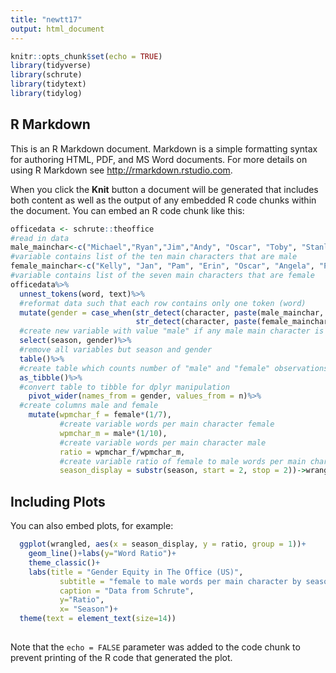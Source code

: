 ```yaml
---
title: "newtt17"
output: html_document
---
```


```r
knitr::opts_chunk$set(echo = TRUE)
library(tidyverse)
library(schrute)
library(tidytext)
library(tidylog)
```

## R Markdown

This is an R Markdown document. Markdown is a simple formatting syntax for authoring HTML, PDF, and MS Word documents. For more details on using R Markdown see <http://rmarkdown.rstudio.com>.

When you click the **Knit** button a document will be generated that includes both content as well as the output of any embedded R code chunks within the document. You can embed an R code chunk like this:

```r
officedata <- schrute::theoffice
#read in data
male_mainchar<-c("Michael","Ryan","Jim","Andy", "Oscar", "Toby", "Stanley", "Dwight", "Kevin", "Darryl")
#variable contains list of the ten main characters that are male
female_mainchar<-c("Kelly", "Jan", "Pam", "Erin", "Oscar", "Angela", "Phyllis")
#variable contains list of the seven main characters that are female
officedata%>%
  unnest_tokens(word, text)%>%
  #reformat data such that each row contains only one token (word)
  mutate(gender = case_when(str_detect(character, paste(male_mainchar, collapse = "|"))~"male", 
                            str_detect(character, paste(female_mainchar, collapse = "|"))~"female"))%>%
  #create new variable with value "male" if any male main character is detected in the observation and value "female" if any female main character is detected in the observation
  select(season, gender)%>%
  #remove all variables but season and gender
  table()%>%
  #create table which counts number of "male" and "female" observations (words) in each season
  as_tibble()%>%
  #convert table to tibble for dplyr manipulation
    pivot_wider(names_from = gender, values_from = n)%>%
  #create columns male and female
    mutate(wpmchar_f = female*(1/7),
           #create variable words per main character female
           wpmchar_m = male*(1/10),
           #create variable words per main character male
           ratio = wpmchar_f/wpmchar_m,
           #create variable ratio of female to male words per main character
           season_display = substr(season, start = 2, stop = 2))->wrangled #extract second value from season strings for display-ready format
```

## Including Plots

You can also embed plots, for example:

```r
  ggplot(wrangled, aes(x = season_display, y = ratio, group = 1))+
    geom_line()+labs(y="Word Ratio")+
    theme_classic()+
    labs(title = "Gender Equity in The Office (US)", 
           subtitle = "female to male words per main character by season", 
           caption = "Data from Schrute", 
           y="Ratio", 
           x= "Season")+
  theme(text = element_text(size=14))
    
```

Note that the `echo = FALSE` parameter was added to the code chunk to prevent printing of the R code that generated the plot.
